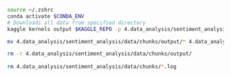 ```zsh
source ~/.zshrc
conda activate $CONDA_ENV
# Downloads all data from specified directory
kaggle kernels output $KAGGLE_REPO -p 4.data_analysis/sentiment_analysis/data/chunks

mv 4.data_analysis/sentiment_analysis/data/chunks/output/* 4.data_analysis/sentiment_analysis/data/chunks

rm -r 4.data_analysis/sentiment_analysis/data/chunks/output/
  
rm 4.data_analysis/sentiment_analysis/data/chunks/*.log

```

